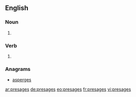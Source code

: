==English==

===Noun===
{{head|en|plural}}

# {{plural of|presage|lang=en|nocat=1}}

===Verb===
{{head|en}}

# {{en-third-person singular of|presage}}

===Anagrams===
* [[asperges#English|asperges]]

[[ar:presages]]
[[de:presages]]
[[eo:presages]]
[[fr:presages]]
[[vi:presages]]